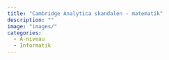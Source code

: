 ```yaml
---
title: "Cambridge Analytica skandalen - matematik"
description: ""
image: "images/"
categories:
  - A-niveau
  - Informatik
---
```

